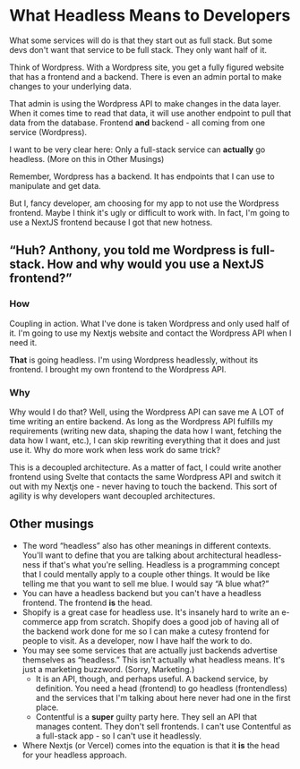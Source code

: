
# What Headless Means to Developers

What some services will do is that they start out as <KeyTermLink termUrl="full-stack">full stack</KeyTermLink>. But some devs don't want that service to be full stack. They only want half of it.

Think of Wordpress. With a Wordpress site, you get a fully figured website that has a frontend and a backend. There is even an admin portal to make changes to your underlying data.

That admin is using the Wordpress API to make changes in the data layer. When it comes time to read that data, it will use another endpoint to pull that data from the database. Frontend **and** backend - all coming from one service (Wordpress).

I want to be very clear here: Only a full-stack service can **actually** go headless. (More on this in <Link href="#other-musings">Other Musings</Link>)

Remember, Wordpress has a <KeyTermLink termUrl="backend">backend</KeyTermLink>. It has endpoints that I can use to manipulate and get data.

But I, fancy developer, am choosing for my app to not use the Wordpress frontend. Maybe I think it's ugly or difficult to work with. In fact, I'm going to use a NextJS frontend because I got that new hotness.

## “Huh? Anthony, you told me Wordpress is full-stack. How and why would you use a NextJS frontend?”

### How

<KeyTermLink termUrl="coupling">Coupling</KeyTermLink> in action. What I've done
is taken Wordpress and only used half of it. I'm going to use my Nextjs website and
contact the Wordpress API when I need it.

**That** is going headless. I'm using Wordpress headlessly, without its frontend. I brought my own frontend to the Wordpress API.

### Why

Why would I do that? Well, using the Wordpress API can save me A LOT of time writing an entire backend. As long as the Wordpress API fulfills my requirements (writing new data, shaping the data how I want, fetching the data how I want, etc.), I can skip rewriting everything that it does and just use it. Why do more work when less work do same trick?

This is a decoupled architecture. As a matter of fact, I could write another frontend using Svelte that contacts the same Wordpress API and switch it out with my Nextjs one - never having to touch the backend. This sort of agility is why developers want decoupled architectures.

## Other musings

- The word “headless” also has other meanings in different contexts. You'll want to define that you are talking about architectural headless-ness if that's what you're selling. Headless is a programming concept that I could mentally apply to a couple other things. It would be like telling me that you want to sell me blue. I would say “A blue what?”
- You can have a headless backend but you can't have a headless frontend. The frontend **is** the head.
- Shopify is a great case for headless use. It's insanely hard to write an e-commerce app from scratch. Shopify does a good job of having all of the backend work done for me so I can make a cutesy frontend for people to visit. As a developer, now I have half the work to do.
- You may see some services that are actually just backends advertise themselves as “headless.” This isn't actually what headless means. It's just a marketing buzzword. (Sorry, Marketing.)
  - It is an API, though, and perhaps useful. A backend service, by definition. You need a head (frontend) to go headless (frontendless) and the services that I'm talking about here never had one in the first place.
  - Contentful is a **super** guilty party here. They sell an API that manages content. They don't sell frontends. I can't use Contentful as a full-stack app - so I can't use it headlessly.
- Where Nextjs (or Vercel) comes into the equation is that it **is** the head for your headless approach.
